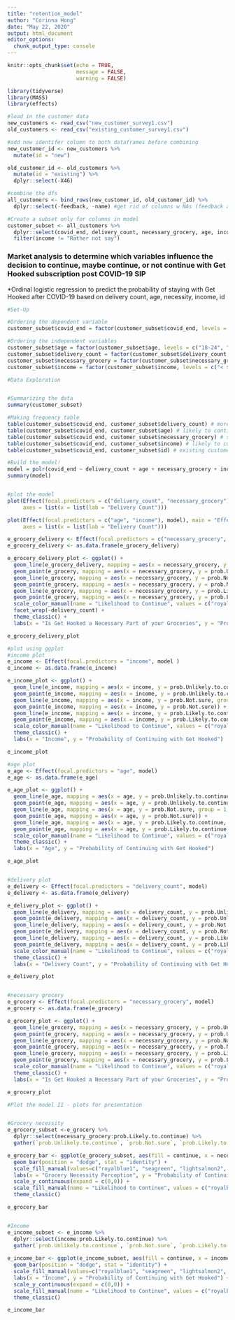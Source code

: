 ```yaml
---
title: "retention_model"
author: "Corinna Hong"
date: "May 22, 2020"
output: html_document
editor_options: 
  chunk_output_type: console
---
```


```r
knitr::opts_chunk$set(echo = TRUE,
                      message = FALSE,
                      warning = FALSE)

library(tidyverse)
library(MASS)
library(effects)
```

```r

#load in the customer data
new_customers <- read_csv("new_customer_survey1.csv")
old_customers <- read_csv("existing_customer_survey1.csv")

#add new identifer column to both dataframes before combining
new_customer_id <- new_customers %>%
  mutate(id = "new")

old_customer_id <- old_customers %>%
  mutate(id = "existing") %>%
  dplyr::select(-X46)

#combine the dfs
all_customers <- bind_rows(new_customer_id, old_customer_id) %>%
  dplyr::select(-feedback, -name) #get rid of columns w NAs (feedback and names), we don't care

#Create a subset only for columns in model
customer_subset <- all_customers %>% 
  dplyr::select(covid_end, delivery_count, necessary_grocery, age, income, id) %>%
  filter(income != "Rather not say")

```


### Market analysis to determine which variables influence the decision to continue, maybe continue, or not continue with Get Hooked subscription post COVID-19 SIP


*Ordinal logistic regression to predict the probability of staying with Get Hooked after COVID-19 based on delivery count, age, necessity, income, id

```r

#Set-Up

#Ordering the dependent variable
customer_subset$covid_end = factor(customer_subset$covid_end, levels = c("Unlikely to continue", "Not sure", "Likely to continue"), ordered = TRUE) 

#Ordering the independent variables
customer_subset$age = factor(customer_subset$age, levels = c("18-24", "25-34", "35-44", "45-54", "55-64", "65+"), ordered = TRUE)
customer_subset$delivery_count = factor(customer_subset$delivery_count, levels = c("1-3", "4-6", "7-9", "10 or more"), ordered = TRUE)
customer_subset$necessary_grocery = factor(customer_subset$necessary_grocery, levels = c("No, it is extra", "Sometimes", "Yes"), ordered = TRUE)
customer_subset$income = factor(customer_subset$income, levels = c("< $50K", "$50 - $100K", "$101 - $150K", "$151 - $200K", "$201 - $250K","Over $250K"), ordered = TRUE)

```

```r

#Data Exploration


#Summarizing the data
summary(customer_subset)

#Making frequency table
table(customer_subset$covid_end, customer_subset$delivery_count) # more deliveries more likely to continue
table(customer_subset$covid_end, customer_subset$age) # likely to continue peaks at 25-45 age range
table(customer_subset$covid_end, customer_subset$necessary_grocery) # seen as a ncessity, more likley to continue
table(customer_subset$covid_end, customer_subset$income) # likely to continue peaks at $101-150K  
table(customer_subset$covid_end, customer_subset$id) # existing customers more likely to continue, new customers are more unsure

```


```r

#Build the model!
model = polr(covid_end ~ delivery_count + age + necessary_grocery + income + id , data = customer_subset)
summary(model)


#plot the model
plot(Effect(focal.predictors = c("delivery_count", "necessary_grocery"), model), main = "Effect Plot", 
     axes = list(x = list(lab = "Delivery Count")))

plot(Effect(focal.predictors = c("age", "income"), model), main = "Effect Plot", 
     axes = list(x = list(lab = "Delivery Count")))

e_grocery_delivery <- Effect(focal.predictors = c("necessary_grocery", "delivery_count", "age"), model)
e_grocery_delivery <- as.data.frame(e_grocery_delivery)

e_grocery_delivery_plot <- ggplot() +
  geom_line(e_grocery_delivery, mapping = aes(x = necessary_grocery, y = prob.Unlikely.to.continue, group = 1, color = "blue"), lwd=1.4) +
  geom_point(e_grocery, mapping = aes(x = necessary_grocery, y = prob.Unlikely.to.continue)) +
  geom_line(e_grocery, mapping = aes(x = necessary_grocery, y = prob.Not.sure, group = 1, color = "red"), lwd=1.4) +
  geom_point(e_grocery, mapping = aes(x = necessary_grocery, y = prob.Not.sure)) +
  geom_line(e_grocery, mapping = aes(x = necessary_grocery, y = prob.Likely.to.continue, group = 1, color = "green"), lwd=1.4) +
  geom_point(e_grocery, mapping = aes(x = necessary_grocery, y = prob.Likely.to.continue)) +
  scale_color_manual(name = "Likelihood to Continue", values = c("royalblue1", "seagreen", "lightsalmon2"), labels = c("Unlikely", "Likely", "Not Sure"))+
  facet_wrap(~delivery_count) +
  theme_classic() +
  labs(x = "Is Get Hooked a Necessary Part of your Groceries", y = "Probability of Continuing with Get Hooked")

e_grocery_delivery_plot

#plot using ggplot
#income plot
e_income <- Effect(focal.predictors = "income", model )
e_income <- as.data.frame(e_income)

e_income_plot <- ggplot() +
  geom_line(e_income, mapping = aes(x = income, y = prob.Unlikely.to.continue, group = 1, color = "blue"), lwd=1.4) +
  geom_point(e_income, mapping = aes(x = income, y = prob.Unlikely.to.continue)) +
  geom_line(e_income, mapping = aes(x = income, y = prob.Not.sure, group = 1, color = "red"), lwd=1.4) +
  geom_point(e_income, mapping = aes(x = income, y = prob.Not.sure)) +
  geom_line(e_income, mapping = aes(x = income, y = prob.Likely.to.continue, group = 1, color = "green"), lwd=1.4) +
  geom_point(e_income, mapping = aes(x = income, y = prob.Likely.to.continue)) +
  scale_color_manual(name = "Likelihood to Continue", values = c("royalblue1", "seagreen", "lightsalmon2"), labels = c("Unlikely", "Likely", "Not Sure"))+
  theme_classic() +
  labs(x = "Income", y = "Probability of Continuing with Get Hooked")

e_income_plot

#age plot
e_age <- Effect(focal.predictors = "age", model)
e_age <- as.data.frame(e_age)

e_age_plot <- ggplot() +
  geom_line(e_age, mapping = aes(x = age, y = prob.Unlikely.to.continue, group = 1, color = "blue"), lwd=1.4) +
  geom_point(e_age, mapping = aes(x = age, y = prob.Unlikely.to.continue)) +
  geom_line(e_age, mapping = aes(x = age, y = prob.Not.sure, group = 1, color = "red"), lwd=1.4) +
  geom_point(e_age, mapping = aes(x = age, y = prob.Not.sure)) +
  geom_line(e_age, mapping = aes(x = age, y = prob.Likely.to.continue, group = 1, color = "green"), lwd=1.4) +
  geom_point(e_age, mapping = aes(x = age, y = prob.Likely.to.continue)) +
  scale_color_manual(name = "Likelihood to Continue", values = c("royalblue1", "seagreen", "lightsalmon2"), labels = c("Unlikely", "Likely", "Not Sure"))+
  theme_classic() +
  labs(x = "Age", y = "Probability of Continuing with Get Hooked")

e_age_plot


#delivery plot
e_delivery <- Effect(focal.predictors = "delivery_count", model)
e_delivery <- as.data.frame(e_delivery)

e_delivery_plot <- ggplot() +
  geom_line(e_delivery, mapping = aes(x = delivery_count, y = prob.Unlikely.to.continue, group = 1, color = "blue"), lwd=1.4) +
  geom_point(e_delivery, mapping = aes(x = delivery_count, y = prob.Unlikely.to.continue)) +
  geom_line(e_delivery, mapping = aes(x = delivery_count, y = prob.Not.sure, group = 1, color = "red"), lwd=1.4) +
  geom_point(e_delivery, mapping = aes(x = delivery_count, y = prob.Not.sure)) +
  geom_line(e_delivery, mapping = aes(x = delivery_count, y = prob.Likely.to.continue, group = 1, color = "green"), lwd=1.4) +
  geom_point(e_delivery, mapping = aes(x = delivery_count, y = prob.Likely.to.continue)) +
  scale_color_manual(name = "Likelihood to Continue", values = c("royalblue1", "seagreen", "lightsalmon2"), labels = c("Unlikely", "Likely", "Not Sure"))+
  theme_classic() +
  labs(x = "Delivery Count", y = "Probability of Continuing with Get Hooked")

e_delivery_plot


#necessary grocery
e_grocery <- Effect(focal.predictors = "necessary_grocery", model)
e_grocery <- as.data.frame(e_grocery)

e_grocery_plot <- ggplot() +
  geom_line(e_grocery, mapping = aes(x = necessary_grocery, y = prob.Unlikely.to.continue, group = 1, color = "blue"), lwd=1.4) +
  geom_point(e_grocery, mapping = aes(x = necessary_grocery, y = prob.Unlikely.to.continue)) +
  geom_line(e_grocery, mapping = aes(x = necessary_grocery, y = prob.Not.sure, group = 1, color = "red"), lwd=1.4) +
  geom_point(e_grocery, mapping = aes(x = necessary_grocery, y = prob.Not.sure)) +
  geom_line(e_grocery, mapping = aes(x = necessary_grocery, y = prob.Likely.to.continue, group = 1, color = "green"), lwd=1.4) +
  geom_point(e_grocery, mapping = aes(x = necessary_grocery, y = prob.Likely.to.continue)) +
  scale_color_manual(name = "Likelihood to Continue", values = c("royalblue1", "seagreen", "lightsalmon2"), labels = c("Unlikely", "Likely", "Not Sure"))+
  theme_classic() +
  labs(x = "Is Get Hooked a Necessary Part of your Groceries", y = "Probability of Continuing with Get Hooked")

e_grocery_plot

```

```r

#Plot the model II - plots for presentation


#Grocery necessity
e_grocery_subset <-e_grocery %>% 
  dplyr::select(necessary_grocery:prob.Likely.to.continue) %>%
  gather(`prob.Unlikely.to.continue`, `prob.Not.sure`, `prob.Likely.to.continue`, key = "continue", value = "probability")

e_grocery_bar <- ggplot(e_grocery_subset, aes(fill = continue, x = necessary_grocery, y = probability)) +
  geom_bar(position = "dodge", stat = "identity") +
  scale_fill_manual(values=c("royalblue1", "seagreen", "lightsalmon2", "royalblue1", "seagreen", "lightsalmon2", "royalblue1", "seagreen", "lightsalmon2")) +
  labs(x = "Grocery Necessity Perception", y = "Probability of Continuing with Get Hooked") +
  scale_y_continuous(expand = c(0,0)) +  
  scale_fill_manual(name = "Likelihood to Continue", values = c("royalblue1", "seagreen", "lightsalmon2"), labels = c("Likely", "Not Sure", "Unlikely"))+
  theme_classic()

e_grocery_bar


#Income
e_income_subset <- e_income %>%
  dplyr::select(income:prob.Likely.to.continue) %>% 
  gather(`prob.Unlikely.to.continue`, `prob.Not.sure`, `prob.Likely.to.continue`, key = "continue", value = "probability")
  
e_income_bar <- ggplot(e_income_subset, aes(fill = continue, x = income, y = probability)) +
  geom_bar(position = "dodge", stat = "identity") +
  scale_fill_manual(values=c("royalblue1", "seagreen", "lightsalmon2", "royalblue1", "seagreen", "lightsalmon2", "royalblue1", "seagreen", "lightsalmon2")) +
  labs(x = "Income", y = "Probability of Continuing with Get Hooked") +
  scale_y_continuous(expand = c(0,0)) +  
  scale_fill_manual(name = "Likelihood to Continue", values = c("royalblue1", "seagreen", "lightsalmon2"), labels = c("Likely", "Not Sure", "Unlikely"))+
  theme_classic()

e_income_bar


```

